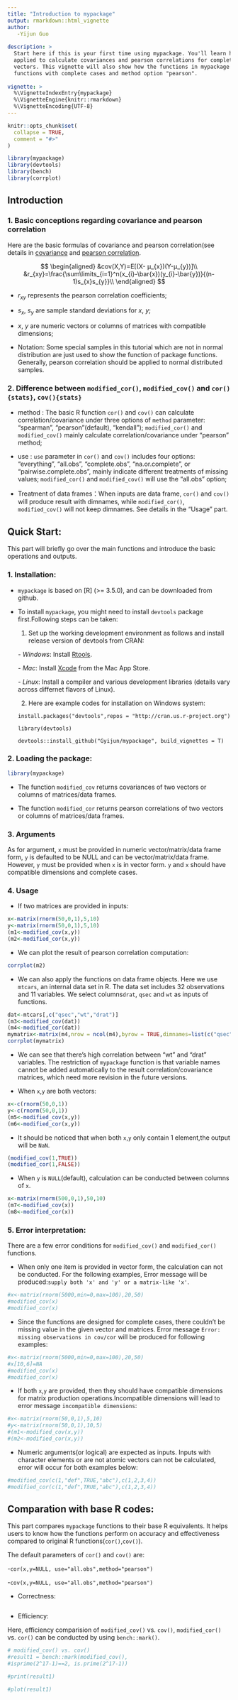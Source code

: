 ```yaml
---
title: "Introduction to mypackage"
output: rmarkdown::html_vignette
author: 
   -Yijun Guo
   
description: >
  Start here if this is your first time using mypackage. You'll learn how the functions can be
  applied to calculate covariances and pearson correlations for complete matrix,data frame and
  vectors. This vignette will also show how the functions in mypackage compare to base R
  functions with complete cases and method option "pearson".
  
vignette: >
  %\VignetteIndexEntry{mypackage}
  %\VignetteEngine{knitr::rmarkdown}
  %\VignetteEncoding{UTF-8}
---
```


```r
knitr::opts_chunk$set(
  collapse = TRUE,
  comment = "#>"
)
```


```r
library(mypackage)
library(devtools)
library(bench)
library(corrplot)

```

## Introduction

### 1. Basic conceptions regarding covariance and pearson correlation

Here are the basic formulas of covariance and pearson correlation(see details in [covariance](https://en.wikipedia.org/wiki/Covariance) and [pearson correlation](https://en.wikipedia.org/wiki/Pearson_correlation_coefficient). 

$$
\begin{aligned}
&cov(X,Y)=E[(X- μ_{x})(Y-μ_{y})]\\
&r_{xy}=\frac{\sum\limits_{i=1}^n(x_{i}-\bar{x})(y_{i}-\bar{y})}{(n-1)s_{x}s_{y}}\\
\end{aligned}
$$


  -  $r_{xy}$ represents the pearson correlation coefficients;
  
  -  $s_{x}$, $s_{y}$ are sample standard deviations for $x$, $y$;
  
  -  $x$, $y$ are numeric vectors or columns of matrices with compatible dimensions;
  
  -  Notation: Some special samples in this tutorial which are not in normal distribution are just used to show the  function of package functions. Generally, pearson correlation should be applied to normal distributed samples.


### 2. Difference between `modified_cor()`, `modified_cov()` and `cor(){stats}`, `cov(){stats}`

* method : The basic R function `cor()` and `cov()` can calculate correlation/covariance under three options of `method` parameter: "spearman", "pearson"(default), "kendall"); `modified_cor()` and `modified_cov()` mainly calculate correlation/covariance under "pearson" method; 


* use : `use` parameter in `cor()` and `cov()` includes four options: "everything", "all.obs", "complete.obs", "na.or.complete", or "pairwise.complete.obs", mainly indicate different treatments of missing values; `modified_cor()` and `modified_cov()` will use the "all.obs" option;


* Treatment of data frames：When inputs are data frame, `cor()` and `cov()` will produce result with dimnames, while `modified_cor()`, `modified_cov()` will not keep dimnames. See details in the "Usage" part.


## Quick Start:

This part will briefly go over the main functions and introduce the basic operations and outputs.

### 1. Installation:

*  `mypackage` is based on [R] (>= 3.5.0), and can be downloaded from github.

*  To install `mypackage`, you might need to install `devtools` package first.Following steps can be taken:

   (1) Set up the working development environment as follows and install release version of devtools from CRAN:

     *- Windows*: Install [Rtools](https://cran.r-project.org/bin/windows/Rtools/).

     *- Mac*: Install [Xcode](https://developer.apple.com/xcode/) from the Mac App Store.

     *- Linux*: Install a compiler and various development libraries (details vary across differnet flavors of Linux).

   (2)  Here are example codes for installation on Windows system:
   
     `install.packages("devtools",repos = "http://cran.us.r-project.org")`
   
     `library(devtools)`
   
     `devtools::install_github("Gyijun/mypackage", build_vignettes = T)`

### 2. Loading the package:

```r
library(mypackage)
```

* The function `modified_cov` returns covariances of two vectors or columns of matrices/data frames.

* The function `modified_cor` returns pearson correlations of two vectors or columns of matrices/data frames.

### 3. Arguments

As for argument, `x` must be provided in numeric vector/matrix/data frame form, `y` is defaulted to be NULL and can be vector/matrix/data frame. However, `y` must be provided when `x` is in vector form. `y` and `x` should have compatible dimensions and complete cases.

### 4. Usage

* If two matrices are provided in inputs:
```r
x<-matrix(rnorm(50,0,1),5,10)
y<-matrix(rnorm(50,0,1),5,10)
(m1<-modified_cov(x,y))
(m2<-modified_cor(x,y))

```

* We can plot the result of pearson correlation computation:
```r
corrplot(m2)
```

* We can also apply the functions on data frame objects. Here we use `mtcars`, an internal data set in R. The data set includes 32 observations and 11 variables. We select columns`drat`, `qsec` and `wt` as inputs of functions.

```r

dat<-mtcars[,c("qsec","wt","drat")]
(m3<-modified_cov(dat))
(m4<-modified_cor(dat))
mymatrix<-matrix(m4,nrow = ncol(m4),byrow = TRUE,dimnames=list(c("qsec","wt","drat"),c("qsec","wt","drat")))
corrplot(mymatrix)

```

* We can see that there's high correlation between "wt" and "drat" variables. The restriction of `mypackage` function is that variable names cannot be added automatically to the result correlation/covariance matrices, which need more revision in the future versions.

* When `x`,`y` are both vectors:
```r
x<-c(rnorm(50,0,1))
y<-c(rnorm(50,0,1))
(m5<-modified_cov(x,y))
(m6<-modified_cor(x,y))

```

* It should be noticed that when both `x`,`y` only contain 1 element,the output will be `NaN`.
```r
(modified_cov(1,TRUE))
(modified_cor(1,FALSE))
```

* When `y` is `NULL`(default), calculation can be conducted between columns of `x`.
```r
x<-matrix(rnorm(500,0,1),50,10)
(m7<-modified_cov(x))
(m8<-modified_cor(x))
```


### 5. Error interpretation:

There are a few error conditions for `modified_cov()` and `modified_cor()` functions.

* When only one item is provided in vector form, the calculation can not be conducted. For the following examples, Error message will be produced:`supply both 'x' and 'y' or a matrix-like 'x'`.
```r
#x<-matrix(rnorm(5000,min=0,max=100),20,50)
#modified_cov(x)
#modified_cor(x)

```

* Since the functions are designed for complete cases, there couldn't be missing value in the given vector and matrices. Error message `Error: missing observations in cov/cor` will be produced for following examples:
```r
#x<-matrix(rnorm(5000,min=0,max=100),20,50)
#x[10,6]=NA
#modified_cov(x) 
#modified_cor(x)
```


* If both `x`,`y` are provided, then they should have compatible dimensions for matrix production operations.Incompatible dimensions will lead to error message `incompatible dimensions`:
```r
#x<-matrix(rnorm(50,0,1),5,10)
#y<-matrix(rnorm(50,0,1),10,5)
#(m1<-modified_cov(x,y))
#(m2<-modified_cor(x,y))

```


* Numeric arguments(or logical) are expected as inputs. Inputs with character elements or are not atomic vectors can not be calculated, error will occur for both examples below: 
```r
#modified_cov(c(1,"def",TRUE,"abc"),c(1,2,3,4))
#modified_cor(c(1,"def",TRUE,"abc"),c(1,2,3,4))
```


## Comparation with base R codes:

This part compares `mypackage` functions to their base R equivalents. It helps users to know how the functions perform on accuracy and effectiveness compared to original R functions(`cor()`,`cov()`).

The default parameters of `cor()` and `cov()` are:

   -`cor(x,y=NULL, use="all.obs",method="pearson")`
   
   -`cov(x,y=NULL, use="all.obs",method="pearson")` 


* Correctness:
```r

```

* Efficiency:

Here, efficiency comparision of `modified_cov()` vs. `cov()`, `modified_cor()` vs. `cor()` can be conducted by using `bench::mark()`. 

```r
# modified_cov() vs. cov()
#result1 = bench::mark(modified_cov(), 
#isprime(2^17-1)==2, is.prime(2^17-1))

#print(result1)

#plot(result1)
```

